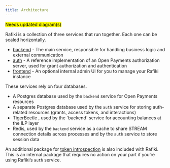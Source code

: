 ```yaml
---
title: Architecture
---
```



<p>
  <mark>Needs updated diagram(s)</mark>
</p>

Rafiki is a collection of three services that run together. Each one can be scaled horizontally.

- [backend](/services-and-aux-packages/backend-service) - The main service, responsible for handling business logic and external communication
- [auth](/services-and-aux-packages/auth-service) - A reference implementation of an Open Payments authorization server, used for grant authorization and authentication
- [frontend](/services-and-aux-packages/frontend-service) - An optional internal admin UI for you to manage your Rafiki instance

These services rely on four databases.

- A Postgres database used by the `backend` service for Open Payments resources
- A separate Postgres database used by the `auth` service for storing auth-related resources (grants, access tokens, and interactions)
- <LinkOut href='https://github.com/tigerbeetle/tigerbeetle'>
    TigerBeetle
  </LinkOut>
  , used by the `backend` service for accounting balances at the ILP layer
- Redis, used by the `backend` service as a cache to share STREAM connection details across processes and by the `auth` service to store session data

An additional package for [token introspection](/services-and-aux-packages/token-introspection) is also included with Rafiki. This is an internal package that requires no action on your part if you’re using Rafiki’s `auth` service.
